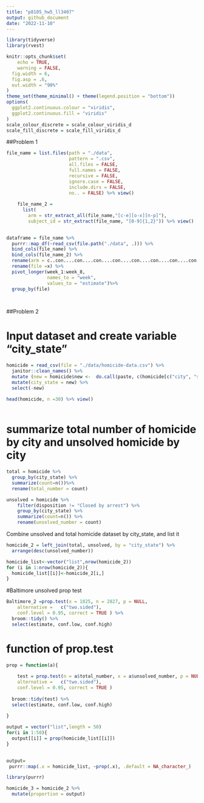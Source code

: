 ```yaml
---
title: "p8105_hw5_ll3407"
output: github_document
date: "2022-11-10"
---
```


```r
library(tidyverse)
library(rvest)

knitr::opts_chunk$set(
	echo = TRUE,
	warning = FALSE,
  fig.width = 6,
  fig.asp = .6,
  out.width = "90%"
)
theme_set(theme_minimal() + theme(legend.position = "bottom"))
options(
  ggplot2.continuous.colour = "viridis",
  ggplot2.continuous.fill = "viridis"
)
scale_colour_discrete = scale_colour_viridis_d
scale_fill_discrete = scale_fill_viridis_d
```


##Problem 1

```r
file_name = list.files(path = "./data", 
                       pattern = ".csv", 
                       all.files = FALSE, 
                       full.names = FALSE, 
                       recursive = FALSE, 
                       ignore.case = FALSE,
                       include.dirs = FALSE, 
                       no.. = FALSE) %>% view()
 
    file_name_2 = 
      list(
        arm = str_extract_all(file_name,"[c-e][o-x][n-p]"), 
        subject_id = str_extract(file_name, "[0-9]{1,2}")) %>% view()
  
```

```r
dataframe = file_name %>% 
  purrr::map_df(~read_csv(file.path("./data", .))) %>% 
  bind_cols(file_name) %>% 
  bind_cols(file_name_2) %>% 
  rename(arm = c..con....con....con....con....con....con....con....con....con...) %>% 
  rename(file =x) %>% 
  pivot_longer(week_1:week_8,
               names_to = "week",
               values_to = "estimate")%>% 
  group_by(file)

 
```

##Problem 2

# Input dataset and  create variable "city_state"
```r
homicide = read_csv(file = "./data/homicide-data.csv") %>%
  janitor::clean_names() %>% 
  mutate (new = homicide$new <-  do.call(paste, c(homicide[c("city", "state")], sep = ","))) %>% 
  mutate(city_state = new) %>% 
  select(-new)
  
head(homicide, n =30) %>% view()  
  
```
# summarize total number of homicide by city and unsolved homicide by city
```r
total = homicide %>% 
  group_by(city_state) %>%
  summarize(count=n())%>%
  rename(total_number = count) 

unsolved = homicide %>% 
    filter(disposition != "Closed by arrest") %>% 
    group_by(city_state) %>% 
    summarize(count=n()) %>% 
    rename(unsolved_number = count) 
```

Combine unsolved and total homicide dataset by city_state, and list it
```r
homicide_2 = left_join(total, unsolved, by = "city_state") %>% 
  arrange(desc(unsolved_number)) 

homicide_list<-vector("list",nrow(homicide_2))
for (i in 1:nrow(homicide_2)){
  homicide_list[[i]]<-homicide_2[i,]
} 

```

#Baltimore unsolved prop test
```r
Baltimore_2 =prop.test(x = 1825, n = 2827, p = NULL, 
    alternative =   c("two.sided"),
    conf.level = 0.95, correct = TRUE ) %>% 
  broom::tidy() %>% 
  select(estimate, conf.low, conf.high)
```

# function of prop.test 
```r
prop = function(a){
    
    test = prop.test(n = a$total_number, x = a$unsolved_number, p = NULL, 
    alternative =   c("two.sided"),
    conf.level = 0.95, correct = TRUE ) 
    
  broom::tidy(test) %>% 
  select(estimate, conf.low, conf.high)
  
}

```


```r
output = vector("list",length = 50)
for(i in 1:50){
  output[[i]] = prop(homicide_list[[i]])
}
  

output=
 purrr::map(.x = homicide_list, ~prop(.x), .default = NA_character_)

```

```r
library(purrr)

homicide_3 = homicide_2 %>% 
  mutate(proportion = output)
  
```


```r

```


